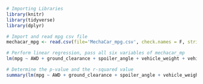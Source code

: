 

```r
# Importing Libraries
library(knitr)
library(tidyverse)
library(dplyr)
```

```r
# Import and read mpg csv file
mechacar_mpg <- read.csv(file='MechaCar_mpg.csv', check.names = F, stringsAsFactors = F)
```

```r
# Perform linear regression, pass all six variables of mechacar_mp
lm(mpg ~ AWD + ground_clearance + spoiler_angle + vehicle_weight + vehicle_length, data=mechacar_mpg)
```
```r
# Determine the p-value and the r-squared value
summary(lm(mpg ~ AWD + ground_clearance + spoiler_angle + vehicle_weight + vehicle_length, data=mechacar_mpg))
```



